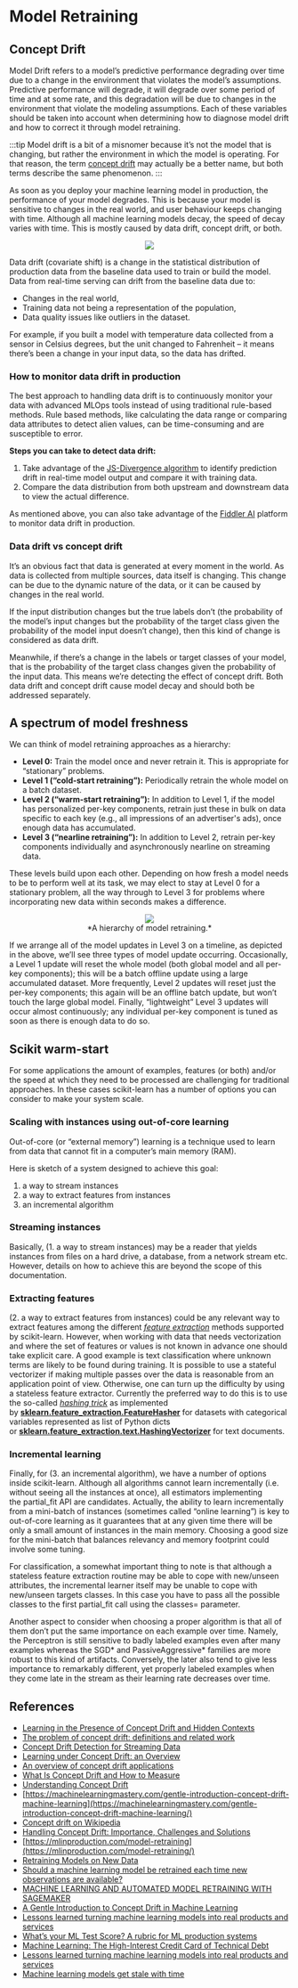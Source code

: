 # Model Retraining

## Concept Drift

Model Drift refers to a model’s predictive performance degrading over time due to a change in the environment that violates the model’s assumptions. Predictive performance will degrade, it will degrade over some period of time and at some rate, and this degradation will be due to changes in the environment that violate the modeling assumptions. Each of these variables should be taken into account when determining how to diagnose model drift and how to correct it through model retraining.

:::tip
Model drift is a bit of a misnomer because it’s not the model that is changing, but rather the environment in which the model is operating. For that reason, the term [concept drift](https://machinelearningmastery.com/gentle-introduction-concept-drift-machine-learning/) may actually be a better name, but both terms describe the same phenomenon.
:::

As soon as you deploy your machine learning model in production, the performance of your model degrades. This is because your model is sensitive to changes in the real world, and user behaviour keeps changing with time. Although all machine learning models decay, the speed of decay varies with time. This is mostly caused by data drift, concept drift, or both.

<p><center><img src='https://github.com/recohut/incremental-learning/raw/a6fdcde2e8af7ebfd9f5efd278c487e0e9560cb3/docs/_images/L194114_1.png'></center></p>

Data drift (covariate shift) is a change in the statistical distribution of production data from the baseline data used to train or build the model. Data from real-time serving can drift from the baseline data due to:

- Changes in the real world,
- Training data not being a representation of the population,
- Data quality issues like outliers in the dataset.

For example, if you built a model with temperature data collected from a sensor in Celsius degrees, but the unit changed to Fahrenheit – it means there’s been a change in your input data, so the data has drifted.

### **How to monitor data drift in production**

The best approach to handling data drift is to continuously monitor your data with advanced MLOps tools instead of using traditional rule-based methods. Rule based methods, like calculating the data range or comparing data attributes to detect alien values, can be time-consuming and are susceptible to error.

**Steps you can take to detect data drift:**

1. Take advantage of the [JS-Divergence algorithm](https://en.wikipedia.org/wiki/Jensen%E2%80%93Shannon_divergence) to identify prediction drift in real-time model output and compare it with training data.
2. Compare the data distribution from both upstream and downstream data to view the actual difference.

As mentioned above, you can also take advantage of the [Fiddler AI](https://www.fiddler.ai/) platform to monitor data drift in production.

### **Data drift vs concept drift**

It’s an obvious fact that data is generated at every moment in the world. As data is collected from multiple sources, data itself is changing. This change can be due to the dynamic nature of the data, or it can be caused by changes in the real world.

If the input distribution changes but the true labels don’t (the probability of the model’s input changes but the probability of the target class given the probability of the model input doesn’t change), then this kind of change is considered as data drift.

Meanwhile, if there’s a change in the labels or target classes of your model, that is the probability of the target class changes given the probability of the input data. This means we’re detecting the effect of concept drift. Both data drift and concept drift cause model decay and should both be addressed separately.

## A spectrum of model freshness

We can think of model retraining approaches as a hierarchy:

- **Level 0:** Train the model once and never retrain it. This is appropriate for “stationary” problems.
- **Level 1 (“cold-start retraining”):** Periodically retrain the whole model on a batch dataset.
- **Level 2 (“warm-start retraining”):** In addition to Level 1, if the model has personalized per-key components, retrain just these in bulk on data specific to each key (e.g., all impressions of an advertiser's ads), once enough data has accumulated.
- **Level 3 (“nearline retraining”):** In addition to Level 2, retrain per-key components individually and asynchronously nearline on streaming data.

These levels build upon each other. Depending on how fresh a model needs to be to perform well at its task, we may elect to stay at Level 0 for a stationary problem, all the way through to Level 3 for problems where incorporating new data within seconds makes a difference.

<p><center><figure><img src='https://github.com/recohut/incremental-learning/raw/a6fdcde2e8af7ebfd9f5efd278c487e0e9560cb3/docs/_images/L241645_1.png'><figcaption>*A hierarchy of model retraining.*</figcaption></figure></center></p>

If we arrange all of the model updates in Level 3 on a timeline, as depicted in the above, we’ll see three types of model update occurring. Occasionally, a Level 1 update will reset the whole model (both global model and all per-key components); this will be a batch offline update using a large accumulated dataset. More frequently, Level 2 updates will reset just the per-key components; this again will be an offline batch update, but won’t touch the large global model. Finally, “lightweight” Level 3 updates will occur almost continuously; any individual per-key component is tuned as soon as there is enough data to do so.

## Scikit warm-start

For some applications the amount of examples, features (or both) and/or the speed at which they need to be processed are challenging for traditional approaches. In these cases scikit-learn has a number of options you can consider to make your system scale.

### Scaling with instances using out-of-core learning

Out-of-core (or “external memory”) learning is a technique used to learn from data that cannot fit in a computer’s main memory (RAM).

Here is sketch of a system designed to achieve this goal:

1. a way to stream instances
2. a way to extract features from instances
3. an incremental algorithm

### Streaming instances

Basically, (1. a way to stream instances) may be a reader that yields instances from files on a hard drive, a database, from a network stream etc. However, details on how to achieve this are beyond the scope of this documentation.

### Extracting features

(2. a way to extract features from instances) could be any relevant way to extract features among the different *[feature extraction](https://scikit-learn.org/0.15/modules/feature_extraction.html#feature-extraction)* methods supported by scikit-learn. However, when working with data that needs vectorization and where the set of features or values is not known in advance one should take explicit care. A good example is text classification where unknown terms are likely to be found during training. It is possible to use a stateful vectorizer if making multiple passes over the data is reasonable from an application point of view. Otherwise, one can turn up the difficulty by using a stateless feature extractor. Currently the preferred way to do this is to use the so-called *[hashing trick](https://scikit-learn.org/0.15/modules/feature_extraction.html#feature-hashing)* as implemented by **[sklearn.feature_extraction.FeatureHasher](https://scikit-learn.org/0.15/modules/generated/sklearn.feature_extraction.FeatureHasher.html#sklearn.feature_extraction.FeatureHasher)** for datasets with categorical variables represented as list of Python dicts or **[sklearn.feature_extraction.text.HashingVectorizer](https://scikit-learn.org/0.15/modules/generated/sklearn.feature_extraction.text.HashingVectorizer.html#sklearn.feature_extraction.text.HashingVectorizer)** for text documents.

### Incremental learning

Finally, for (3. an incremental algorithm), we have a number of options inside scikit-learn. Although all algorithms cannot learn incrementally (i.e. without seeing all the instances at once), all estimators implementing the partial_fit API are candidates. Actually, the ability to learn incrementally from a mini-batch of instances (sometimes called “online learning”) is key to out-of-core learning as it guarantees that at any given time there will be only a small amount of instances in the main memory. Choosing a good size for the mini-batch that balances relevancy and memory footprint could involve some tuning.

For classification, a somewhat important thing to note is that although a stateless feature extraction routine may be able to cope with new/unseen attributes, the incremental learner itself may be unable to cope with new/unseen targets classes. In this case you have to pass all the possible classes to the first partial_fit call using the classes= parameter.

Another aspect to consider when choosing a proper algorithm is that all of them don’t put the same importance on each example over time. Namely, the Perceptron is still sensitive to badly labeled examples even after many examples whereas the SGD* and PassiveAggressive* families are more robust to this kind of artifacts. Conversely, the later also tend to give less importance to remarkably different, yet properly labeled examples when they come late in the stream as their learning rate decreases over time.

## References

- [Learning in the Presence of Concept Drift and Hidden Contexts](https://pdfs.semanticscholar.org/4ccc/553d7774748be878002381877d70932b2717.pdf)
- [The problem of concept drift: definitions and related work](http://www-ai.cs.uni-dortmund.de/LEHRE/FACHPROJEKT/SS12/paper/concept-drift/tsymbal2004.pdf)
- [Concept Drift Detection for Streaming Data](https://arxiv.org/abs/1504.01044)
- [Learning under Concept Drift: an Overview](https://arxiv.org/abs/1010.4784)
- [An overview of concept drift applications](http://www.win.tue.nl/~mpechen/publications/pubs/CD_applications15.pdf)
- [What Is Concept Drift and How to Measure](https://link.springer.com/chapter/10.1007/978-3-642-16438-5_17)
- [Understanding Concept Drift](https://arxiv.org/abs/1704.00362)
- [https://machinelearningmastery.com/gentle-introduction-concept-drift-machine-learning](https://machinelearningmastery.com/gentle-introduction-concept-drift-machine-learning/)
- [Concept drift on Wikipedia](https://en.wikipedia.org/wiki/Concept_drift)
- [Handling Concept Drift: Importance, Challenges and Solutions](https://ieeexplore.ieee.org/document/6042653/)
- [https://mlinproduction.com/model-retraining](https://mlinproduction.com/model-retraining/)
- [Retraining Models on New Data](https://docs.aws.amazon.com/machine-learning/latest/dg/retraining-models-on-new-data.html)
- [Should a machine learning model be retrained each time new observations are available?](https://www.quora.com/Should-a-machine-learning-model-be-retrained-each-time-new-observations-are-available)
- [MACHINE LEARNING AND AUTOMATED MODEL RETRAINING WITH SAGEMAKER](https://www.inawisdom.com/machine-learning/machine-learning-automated-model-retraining-sagemaker/)
- [A Gentle Introduction to Concept Drift in Machine Learning](https://machinelearningmastery.com/gentle-introduction-concept-drift-machine-learning/)
- [Lessons learned turning machine learning models into real products and services](https://www.oreilly.com/ideas/lessons-learned-turning-machine-learning-models-into-real-products-and-services)
- [What’s your ML Test Score? A rubric for ML production systems](https://storage.googleapis.com/pub-tools-public-publication-data/pdf/45742.pdf)
- [Machine Learning: The High-Interest Credit Card of Technical Debt](https://storage.googleapis.com/pub-tools-public-publication-data/pdf/43146.pdf)
- [Lessons learned turning machine learning models into real products and services](https://www.oreilly.com/ideas/lessons-learned-turning-machine-learning-models-into-real-products-and-services)
- [Machine learning models get stale with time](https://neptune.ai/blog/retraining-model-during-deployment-continuous-training-continuous-testing)